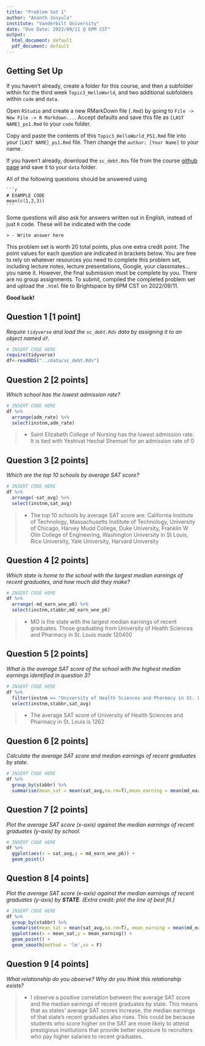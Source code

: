 ```yaml
---
title: "Problem Set 1"
author: "Ananth Josyula"
institute: "Vanderbilt University"
date: "Due Date: 2022/09/11 @ 6PM CST"
output:
  html_document: default
  pdf_document: default
---
```


## Getting Set Up

If you haven't already, create a folder for this course, and then a subfolder within for the third week `Topic3_HelloWorld`, and two additional subfolders within `code` and `data`.

Open `RStudio` and create a new RMarkDown file (`.Rmd`) by going to `File -> New File -> R Markdown...`.
Accept defaults and save this file as `[LAST NAME]_ps1.Rmd` to your `code` folder.

Copy and paste the contents of this `Topic3_HelloWorld_PS1.Rmd` file into your `[LAST NAME]_ps1.Rmd` file. Then change the `author: [Your Name]` to your name.

If you haven't already, download the `sc_debt.Rds` file from the course [github page](https://github.com/jbisbee1/DSCI1000/blob/main/Lectures/Topic3_HelloWorld/data/sc_debt.Rds) and save it to your `data` folder.

All of the following questions should be answered using 
````verbatim
```r
# EXAMPLE CODE
mean(c(1,2,3))
```
````

Some questions will also ask for answers written out in English, instead of just `R` code. These will be indicated with the code

````verbatim
> - Write answer here
````


This problem set is worth 20 total points, plus one extra credit point. The point values for each question are indicated in brackets below. You are free to rely on whatever resources you need to complete this problem set, including lecture notes, lecture presentations, Google, your classmates...you name it. However, the final submission must be complete by you. There are no group assignments. To submit, compiled the completed problem set and upload the `.html` file to Brightspace by 6PM CST on 2022/09/11.

**Good luck!**


## Question 1 [1 point]
*Require `tidyverse` and load the `sc_debt.Rds` data by assigning it to an object named `df`.*

```r
# INSERT CODE HERE
require(tidyverse)
df<-readRDS("../data/sc_debt.Rds")
```


## Question 2 [2 points]
*Which school has the lowest admission rate?*
```r
# INSERT CODE HERE
df %>%
  arrange(adm_rate) %>%
  select(instnm,adm_rate)
```

> - Saint Elizabeth College of Nursing has the lowest admission rate. It is tied with Yeshivat Hechal Shemuel for an admission rate of 0

## Question 3 [2 points]
*Which are the top 10 schools by average SAT score?*
```r
# INSERT CODE HERE
df %>%
  arrange(-sat_avg) %>%
  select(instnm,sat_avg)
```

> - The top 10 schools by average SAT score are: California Institute of Technology, Massachusetts Institute of Technology, University of Chicago, Harvey Mudd College, Duke University, Franklin W Olin College of Engineering, Washington University in St Louis, Rice University, Yale University, Harvard University


## Question 4 [2 points]
*Which state is home to the school with the largest median earnings of recent graduates, and how much did they make?*
```r
# INSERT CODE HERE
df %>%
  arrange(-md_earn_wne_p6) %>%
  select(instnm,stabbr,md_earn_wne_p6)
```

> - MO is the state with the largest median earnings of recent graduates. Those graduating from University of Health Sciences and Pharmacy in St. Louis made 120400

## Question 5 [2 points]
*What is the average SAT score of the school with the highest median earnings identified in question 3?*
```r
# INSERT CODE HERE
df %>%
  filter(instnm == "University of Health Sciences and Pharmacy in St. Louis") %>%
  select(instnm,stabbr,sat_avg)
```

> - The average SAT score of University of Health Sciences and Pharmacy in St. Louis is 1262

## Question 6 [2 points]
*Calculate the average SAT score and median earnings of recent graduates by state.*
```r
# INSERT CODE HERE
df %>%
  group_by(stabbr) %>%
  summarise(mean_sat = mean(sat_avg,na.rm=T),mean_earning = mean(md_earn_wne_p6, na.rm=T))
```

## Question 7 [2 points]
*Plot the average SAT score (x-axis) against the median earnings of recent graduates (y-axis) by school.*
```r
# INSERT CODE HERE
df %>%
  ggplot(aes(x = sat_avg,y = md_earn_wne_p6)) +
  geom_point()
```

## Question 8 [4 points]
*Plot the average SAT score (x-axis) against the median earnings of recent graduates (y-axis) by **STATE**. (Extra credit: plot the line of best fit.)*
```r
# INSERT CODE HERE
df %>%
  group_by(stabbr) %>%
  summarise(mean_sat = mean(sat_avg,na.rm=T), mean_earning = mean(md_earn_wne_p6, na.rm=T)) %>%
  ggplot(aes(x = mean_sat,y = mean_earning)) +
  geom_point() +
  geom_smooth(method = 'lm',se = F)
```

## Question 9 [4 points]
*What relationship do you observe? Why do you think this relationship exists?*

> - I observe a positive correlation between the average SAT score and the median earnings of recent graduates by state. This means that as states' average SAT scores increase, the median earnings of that state's recent graduates also rises. This could be because students who score higher on the SAT are more likely to attend prestigious institutions that provide better exposure to recruiters who pay higher salaries to recent graduates.

